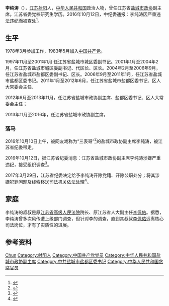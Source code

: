 {{blpsources|time=2016-10-13T14:48:44+00:00}}

'''李纯涛'''（{{bd|1958年}}），[[江苏省|江苏]][[射阳县|射阳]]人，[[中华人民共和国|中华人民共和国]]政治人物，曾任江苏省[[盐城市政协|盐城市政协]]副主席。江苏省委党校研究生学历。2016年10月12日，中纪委通报：李纯涛因严重违法违纪而被查处<ref>{{cite web|title=盐城市政协副主席李纯涛接受组织调查|url=http://www.ccdi.gov.cn/yw/201610/t20161012_87777.html|publisher=中央纪委监察部网站|date=2016年10月12日|access-date=2016年10月15日|archive-date=2016年11月15日|archive-url=https://web.archive.org/web/20161115193921/http://www.ccdi.gov.cn/yw/201610/t20161012_87777.html|dead-url=no}}</ref>。

== 生平 ==
1978年3月参加工作，1983年5月加入[[中国共产党|中国共产党]]。

1997年11月至2001年1月 任江苏省盐城市城区委副书记。2001年1月至2004年2月，任江苏省盐城市城区委副书记、代区长、区长。2004年2月至2006年9月，任江苏省盐城市盐都区委副书记、区长。2006年9月至2011年1月，任江苏省盐城市盐都区委书记。2011年1月至2012年6月，任江苏省盐城市盐都区委书记、区人大常委会主任.

2012年6月至2013年11月，任江苏省盐城市政协副主席、盐都区委书记、区人大常委会主任；

2013年11月至2016年，任江苏省盐城市政协副主席。

=== 落马 ===
2016年10月10日上午，被网友戏称为“三表哥”<ref>{{cite web|title=盐城市政协副主席李纯涛 三表哥的名表秀|url=https://zjwjs.wordpress.com/2014/05/16/%E6%9D%8E%E7%BA%AF%E6%B6%9B-%E7%9B%90%E5%9F%8E-%E4%B8%89%E8%A1%A8%E5%93%A5-%E7%9A%84%E5%90%8D%E8%A1%A8%E7%A7%80/|date=2014年5月|access-date=2016-10-13|archive-date=2019-11-30|archive-url=https://web.archive.org/web/20191130205602/https://zjwjs.wordpress.com/2014/05/16/%e6%9d%8e%e7%ba%af%e6%b6%9b-%e7%9b%90%e5%9f%8e-%e4%b8%89%e8%a1%a8%e5%93%a5-%e7%9a%84%e5%90%8d%e8%a1%a8%e7%a7%80/|dead-url=no}}</ref>的盐城市政协副主席李纯涛，被江苏省纪委带走。

2016年10月12日，据江苏省纪委消息：江苏省盐城市政协副主席李纯涛涉嫌严重违纪，接受组织调查<ref>{{cite web |title = 盐城市政协副主席李纯涛涉嫌贪腐被双规 |url = http://www.jssjw.gov.cn/art/2016/10/12/art_17_61260.html |publisher = 中共江苏省纪委 |date = 2016年10月12日 |access-date = 2016年10月12日 |archive-date = 2019年8月22日 |archive-url = https://web.archive.org/web/20190822232846/http://www.jssjw.gov.cn/art/2016/10/12/art_17_61260.html |dead-url = no }}</ref>。
<!-- {{fact|据不完全统计，“三表哥”的部分违纪犯罪事实如下：}}
* 2012年8月27日，在江苏省盐城市南洋机场，由盐城南洋机场飞住北京首都机场的国航CA1592航班，时任盐城市盐都区委书记的李纯涛携带剪刀登机，拒绝上交，在机场安检口大吵大闹，并恐吓威胁机场安检工作人员，众旅客摄其淫威，任其肆意破坏航空安全，致该航班延误1个半小时起飞。此事经虽网路曝光，但李事后动用各种手段将其掩盖。
* 私生活腐化糜烂。盐城驿都、丽声大酒店常年设有包房，供其寻欢作乐。电话约未婚女干部到包房谈工作是其一大嗜好，归顺者提拔为副科、正科，导致盐都因大力使用女干部因而走在全市前列。
* 李纯涛一豪宅位于市中心，面积近800平方米，上下三层，红木家具，豪华装修，内部装有电梯，总价千万以上。为显示房屋主人的身份，溜须拍马者对该处绿化重新栽植，花费近百万，又置一假山，近五十万；为方便其出行，特修桥一座，道路重新铺设，车子直接进车库，往来送礼者可直接进入，安全、方便。
* 李借用政府平台，为其情妇融资办企业并参股经营，该女子的工资仍然由财政发放。
* 任命具有外国国藉的私营企业主担任辖区内乡镇的党委副书记，开全国之先河。
* 李主政盐都期间干部频繁调动达二千之巨，并为其亲信子女解决事业、行政编制达百人。其驾驶员也官至副科，在盐拥有多处房产。其妻子从一无业人员安排到区财政局工作，而其小舅子从也官至区政协副主席。
* 某仅有大专（成人高考）学历原为新都办事处倒茶、送水的临时工，仅用两年时间，经李提拔为学富乡的党委书记。
* 李借风雅之名，大肆收取行贿者的名人字画，再转卖与他人，再由其他行贿者购买再送与他。循环往复，财富像滚雪球般膨胀。据知情者透露，李收藏品市值亿元。
* 干预工程招投标，凡五百万以上的工程必须经李纯涛同意。
* 大搞政绩工程，欺骗上级领导，捞取政治资本。盐都某风电项目由李亲自拍板，几千亩土地仅收取一万元一亩，目前该项目近停工歇业。另一六甲高分子项目，土地和厂房由政府买单，所有权归投资者，项目开工后即告停，政府损失近一亿。 -->

2017年3月29日，江苏省纪委决定给予李纯涛开除党籍、开除公职处分；将其涉嫌犯罪问题及线索移送司法机关依法处理<ref>{{Cite web|title=江苏省盐城市政协原副主席李纯涛被开除党籍和公职-新华网|url=http://www.xinhuanet.com//legal/2017-03/29/c_1120716593.htm|access-date=2021-11-25|work=www.xinhuanet.com|archive-date=2021-11-12|archive-url=https://web.archive.org/web/20211112232218/http://www.xinhuanet.com//legal/2017-03/29/c_1120716593.htm|dead-url=no}}</ref>。

== 家庭 ==
李纯涛的叔叔是原[[江苏省高级人民法院|江苏省高级人民法院]]院长、原江苏省人大副主任[[李佩佑|李佩佑]]。据悉，李纯涛曾多次风传遭上级部门调查，但针对李的调查，直到其叔叔[[李佩佑|李佩佑]]远离核心司法岗位，才有了实质性的进展。

== 参考资料 ==
{{reflist}}

{{中共十八大到十九大期间的反腐败工作}}

{{Authority control}}
{{DEFAULTSORT:Li李}}
[[Category:李姓|Chun]]
[[Category:射阳人|Category:射阳人]]
[[Category:中国共产党党员|Category:中国共产党党员]]
[[Category:中华人民共和国盐城市政协副主席|Category:中华人民共和国盐城市政协副主席]]
[[Category:中共盐城市盐都区委书记|Category:中共盐城市盐都区委书记]]
[[Category:中华人民共和国贪腐官员|Category:中华人民共和国贪腐官员]]